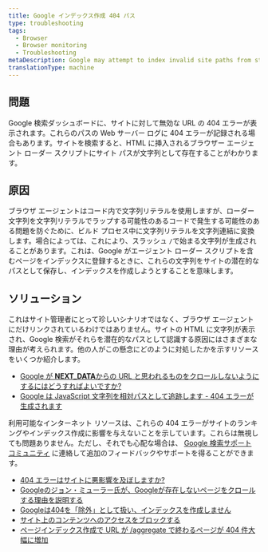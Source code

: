 ```yaml
---
title: Google インデックス作成 404 パス
type: troubleshooting
tags:
  - Browser
  - Browser monitoring
  - Troubleshooting
metaDescription: Google may attempt to index invalid site paths from strings found in the agent loader.
translationType: machine
---
```


## 問題

Google 検索ダッシュボードに、サイトに対して無効な URL の 404 エラーが表示されます。これらのパスの Web サーバー ログに 404 エラーが記録される場合もあります。サイトを検索すると、HTML に挿入されるブラウザー エージェント ローダー スクリプトにサイト パスが文字列として存在することがわかります。

## 原因

ブラウザ エージェントはコード内で文字列リテラルを使用しますが、ローダー文字列を文字列リテラルでラップする可能性のあるコードで発生する可能性のある問題を防ぐために、ビルド プロセス中に文字列リテラルを文字列連結に変換します。場合によっては、これにより、スラッシュ `/`で始まる文字列が生成されることがあります。これは、Google がエージェント ローダー スクリプトを含むページをインデックスに登録するときに、これらの文字列をサイトの潜在的なパスとして保存し、インデックスを作成しようとすることを意味します。

## ソリューション

これはサイト管理者にとって珍しいシナリオではなく、ブラウザ エージェントにだけリンクされているわけではありません。サイトの HTML に文字列が表示され、Google 検索がそれらを潜在的なパスとして認識する原因にはさまざまな理由が考えられます。他の人がこの懸念にどのように対処したかを示すリソースをいくつか紹介します。

* [Google が **NEXT_DATA**からの URL と思われるものをクロールしないようにするにはどうすればよいですか?](https://stackoverflow.com/questions/75672103/how-can-i-block-google-from-crawling-things-it-thinks-are-urls-from-next-data)
* [Google は JavaScript 文字列を相対パスとして追跡します - 404 エラーが生成されます](https://webmasters.stackexchange.com/questions/50848/google-follows-javascript-string-as-relative-path-produces-404-error)

利用可能なインターネット リソースは、これらの 404 エラーがサイトのランキングやインデックス作成に影響を与えないことを示しています。これらは無視しても問題ありません。ただし、それでも心配な場合は、 [Google 検索サポート コミュニティ](https://support.google.com/webmasters/community?hl=en) に連絡して追加のフィードバックやサポートを得ることができます。

* [404 エラーはサイトに悪影響を及ぼしますか?](https://developers.google.com/search/blog/2011/05/do-404s-hurt-my-site)
* [Googleのジョン・ミューラー氏が、Googleが存在しないページをクロールする理由を説明する](https://www.searchenginejournal.com/googlebot-404/239325/)
* [Googleは404を「除外」として扱い、インデックスを作成しません](https://support.google.com/webmasters/thread/59325769?hl=en&msgid=59357731)
* [サイト上のコンテンツへのアクセスをブロックする](https://support.google.com/news/publisher-center/answer/9605477?hl=en)
* [ページインデックス作成で URL が /aggregate で終わるページが 404 件大幅に増加](https://support.google.com/webmasters/thread/212583650/large-increase-in-404-pages-with-urls-ending-in-aggregate-in-page-indexing?hl=en)